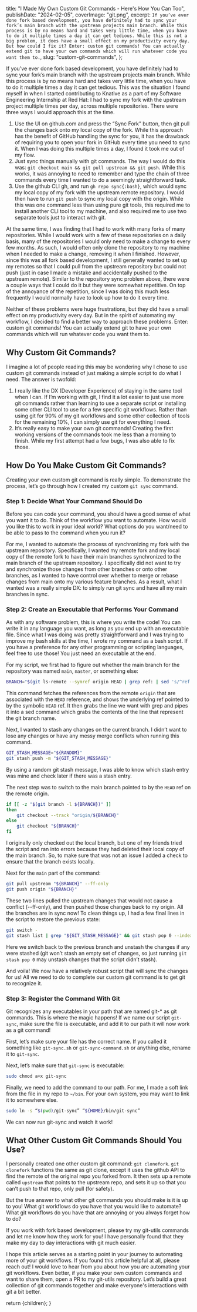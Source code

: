 
  title: "I Made My Own Custom Git Commands -  Here's How You Can Too",
  publishDate: "2024-02-05",
  coverImage: "git.png",
  excerpt: `If you’ve ever done fork based development, you have definitely had to sync your fork’s main branch with the upstream projects main branch.
While this process is by no means hard and takes very little time, when you have to do it multiple times a day it can get tedious. While this
is not a big problem, it does have a small effect on my productivity every day. But how could I fix it? Enter: custom git commands! You can actually
extend git to have your own commands which will run whatever code you want them to.`,
  slug: "custom-git-commands",
};


If you’ve ever done fork based development, you have definitely had to sync your fork’s main branch with the upstream projects main branch.
While this process is by no means hard and takes very little time, when you have to do it multiple times a day it can get tedious. This was the
situation I found myself in when I started contributing to Knative as a part of my Software Engineering Internship at Red Hat: I had to sync my
fork with the upstream project multiple times per day, across multiple repositories. There were three ways I would approach this at the time.

1. Use the UI on github.com and press the “Sync Fork” button, then git pull the changes back onto my local copy of the fork. While this approach
   has the benefit of GitHub handling the sync for you, it has the drawback of requiring you to open your fork in GitHub every time you need to sync it.
   When I was doing this multiple times a day, I found it took me out of my flow.
2. Just sync things manually with git commands. The way I would do this was: `git checkout main && git pull upstream && git push`. While this works,
   it was annoying to need to remember and type the chain of three commands every time I wanted to do a seemingly straightforward task.
3. Use the github CLI gh, and run `gh repo sync{:bash}`, which would sync my local copy of my fork with the upstream remote repository. I would then have to run
   `git push` to sync my local copy with the origin. While this was one command less than using pure git tools, this required me to install another CLI tool
   to my machine, and also required me to use two separate tools just to interact with git.

At the same time, I was finding that I had to work with many forks of many repositories. While I would work with a few of these repositories on a daily basis,
many of the repositories I would only need to make a change to every few months. As such, I would often only clone the repository to my machine when I needed
to make a change, removing it when I finished. However, since this was all fork based development, I still generally wanted to set up my remotes so that I
could pull from the upstream repository but could not push (just in case I made a mistake and accidentally pushed to the upstream remote). Similar to the
repository sync problem above, there were a couple ways that I could do it but they were somewhat repetitive. On top of the annoyance of the repetition,
since I was doing this much less frequently I would normally have to look up how to do it every time.

Neither of these problems were huge frustrations, but they did have a small effect on my productivity every day. But in the spirit of automating my workflow,
I decided to find a better way to approach these problems. Enter: custom git commands! You can actually extend git to have your own commands which will run whatever code you want them to.

## Why Custom Git Commands?

I imagine a lot of people reading this may be wondering why I chose to use custom git commands instead of just making a simple script to do what I need. The answer is twofold:

1. I really like the DX (Developer Experience) of staying in the same tool when I can. If I’m working with git, I find it a lot easier to just use more git commands rather than learning
   to use a separate script or installing some other CLI tool to use for a few specific git workflows. Rather than using git for 90% of my git workflows and some other collection of tools
   for the remaining 10%, I can simply use git for everything I need.
2. It’s really easy to make your own git commands! Creating the first working versions of the commands took me less than a morning to finish. While my first attempt had a few bugs,
   I was also able to fix those.

## How Do You Make Custom Git Commands?

Creating your own custom git command is really simple. To demonstrate the process, let’s go through how I created my custom `git sync` command.

### Step 1: Decide What Your Command Should Do

Before you can code your command, you should have a good sense of what you want it to do. Think of the workflow you want to automate. How would you like this to work in your ideal world?
What options do you want/need to be able to pass to the command when you run it?

For me, I wanted to automate the process of synchronizing my fork with the upstream repository. Specifically, I wanted my remote fork and my local copy of the remote fork to have their
main branches synchronized to the main branch of the upstream repository. I specifically did not want to try and synchronize those changes from other branches or onto other branches,
as I wanted to have control over whether to merge or rebase changes from main onto my various feature branches. As a result, what I wanted was a really simple DX: to simply run git
sync and have all my main branches in sync.

### Step 2: Create an Executable that Performs Your Command

As with any software problem, this is where you write the code! You can write it in any language you want, as long as you end up with an executable file. Since what I was doing was
pretty straightforward and I was trying to improve my bash skills at the time, I wrote my command as a bash script. If you have a preference for any other programming or scripting languages,
feel free to use those! You just need an executable at the end.

For my script, we first had to figure out whether the main branch for the repository was named `main`, `master`, or something else:

```bash
BRANCH="$(git ls-remote --symref origin HEAD | grep ref: | sed 's/^ref: refs\/heads\/\(.*\)[[:space:]]HEAD$/\1/')"
```

This command fetches the references from the remote `origin` that are associated with the `HEAD` reference, and shows the underlying ref pointed to by the symbolic `HEAD` ref.
It then grabs the line we want with grep and pipes it into a sed command which grabs the contents of the line that represent the git branch name.

Next, I wanted to stash any changes on the current branch. I didn’t want to lose any changes or have any messy merge conflicts when running this command.

```bash
GIT_STASH_MESSAGE="${RANDOM}"
git stash push -m "${GIT_STASH_MESSAGE}"
```

By using a random git stash message, I was able to know which stash entry was mine and check later if there was a stash entry.

The next step was to switch to the main branch pointed to by the `HEAD` ref on the remote origin.

```bash
if [[ -z "$(git branch -l ${BRANCH})" ]]
then
	git checkout --track "origin/${BRANCH}"
else
	git checkout "${BRANCH}"
fi
```

I originally only checked out the local branch, but one of my friends tried the script and ran into errors because they had deleted their local copy of the main branch. So,
to make sure that was not an issue I added a check to ensure that the branch exists locally.

Next for the `main` part of the command:

```bash
git pull upstream "${BRANCH}" --ff-only
git push origin "${BRANCH}"
```

These two lines pulled the upstream changes that would not cause a conflict (--ff-only), and then pushed those changes back to my origin. All the branches are in sync now!
To clean things up, I had a few final lines in the script to restore the previous state:

```bash
git switch -
git stash list | grep "${GIT_STASH_MESSAGE}" && git stash pop 0 --index
```

Here we switch back to the previous branch and unstash the changes if any were stashed (git won’t stash an empty set of changes, so just running `git stash pop 0` may unstash
changes that the script didn’t stash).

And voila! We now have a relatively robust script that will sync the changes for us! All we need to do to complete our custom git command is to get git to recognize it.

### Step 3: Register the Command With Git

Git recognizes any executables in your path that are named git-\* as git commands. This is where the magic happens! If we name our script `git-sync`, make sure the file is executable,
and add it to our path it will now work as a git command!

First, let’s make sure your file has the correct name. If you called it something like `git-sync.sh` or `git-sync-command.sh` or anything else, rename it to `git-sync`.

Next, let’s make sure that `git-sync` is executable:

```sh
sudo chmod a+x git-sync
```

Finally, we need to add the command to our path. For me, I made a soft link from the file in my repo to `~/bin`. For your own system, you may want to link it to somewhere else.

```sh
sudo ln -s “$(pwd)/git-sync” “${HOME}/bin/git-sync”
```

We can now run git-sync and watch it work!

## What Other Custom Git Commands Should You Use?

I personally created one other custom git command: `git clonefork`. `git clonefork` functions the same as git clone, except it uses the github API to find the remote of the original
repo you forked from. It then sets up a remote called `upstream` that points to the upstream repo, and sets it up so that you can’t push to that repo, only pull (for safety).

But the true answer to what other git commands you should make is it is up to you! What git workflows do you have that you would like to automate? What git workflows do you
have that are annoying or you always forget how to do?

If you work with fork based development, please try my git-utils commands and let me know how they work for you! I have personally found that they make my day to day interactions with git much easier.

I hope this article serves as a starting point in your journey to automating more of your git workflows. If you found this article helpful at all, please reach out! I would love to
hear from you about how you are automating your git workflows. Even better, if you make your own custom commands and want to share them, open a PR to my git-utils repository.
Let’s build a great collection of git commands together and make everyone's interactions with git a bit better.

  return <BlogLayout meta={meta}>{children}</BlogLayout>;
}
